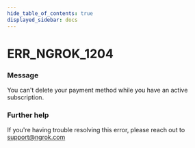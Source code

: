 ```yaml
---
hide_table_of_contents: true
displayed_sidebar: docs
---
```



# ERR_NGROK_1204

### Message

You can't delete your payment method while you have an active subscription.

<ErrorDetails error="err_ngrok_1204" />

### Further help

If you're having trouble resolving this error, please reach out to [support@ngrok.com](mailto:support@ngrok.com?subject=Help%20with%20ERR_NGROK_1204)
